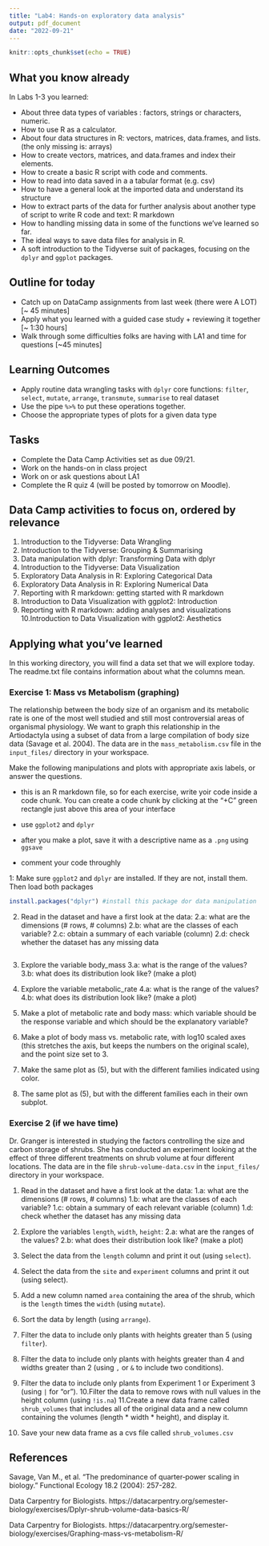 ```yaml
---
title: "Lab4: Hands-on exploratory data analysis"
output: pdf_document
date: "2022-09-21"
---
```


```r
knitr::opts_chunk$set(echo = TRUE)
```

## What you know already

In Labs 1-3 you learned:

* About three data types of variables : factors, strings or characters, numeric.
* How to use R as a calculator.
* About four data structures in R: vectors, matrices, data.frames, and lists. (the only missing is: arrays) 
* How to create vectors, matrices, and data.frames and index their elements.
* How to create a basic  R script with code and comments.
* How to read into data saved in a a tabular format (e.g. csv)
* How to have a general look at the imported data and understand its structure
* How to extract parts of the data for further analysis
 about another type of script to write R code and text: R markdown
* How to handling missing data in some of the functions we've learned so far. 
* The ideal ways to save data files for analysis in R.
* A soft introduction to the Tidyverse suit of packages, focusing on the `dplyr` and `ggplot` packages.

## Outline for today
* Catch up on DataCamp assignments from last week (there were A LOT) [~ 45 minutes]
* Apply what you learned with a guided case study + reviewing it together [~ 1:30 hours]
* Walk through some difficulties folks are having with LA1 and time for questions [~45 minutes]

## Learning Outcomes

* Apply routine data wrangling tasks with `dplyr` core functions: `filter`, `select`, `mutate`, `arrange`, `transmute`, `summarise` to real dataset
* Use the pipe `%>%` to put these operations together.
* Choose the appropriate types of plots for a given data type

## Tasks

* Complete the Data Camp Activities set as due 09/21.
* Work on the hands-on in class project
* Work on or ask questions about LA1
* Complete the R quiz 4 (will be posted by tomorrow on Moodle).


## Data Camp activities to focus on, ordered by relevance


1. Introduction to the Tidyverse: Data Wrangling
2. Introduction to the Tidyverse: Grouping & Summarising
3. Data manipulation with dplyr: Transforming Data with dplyr
4. Introduction to the Tidyverse:  Data Visualization
5. Exploratory Data Analysis in R: Exploring Categorical Data
6. Exploratory Data Analysis in R: Exploring Numerical Data
7. Reporting with R markdown: getting started with R markdown
8. Introduction to Data Visualization with ggplot2: Introduction
9. Reporting with R markdown: adding analyses and visualizations
10.Introduction to Data Visualization with ggplot2: Aesthetics

## Applying what you've learned


In this working directory, you will find a data set that we will explore today. The readme.txt file contains information about what the columns mean.

### Exercise 1: Mass vs Metabolism (graphing)


The relationship between the body size of an organism and its metabolic rate is one of the most well studied and still most controversial areas of organismal physiology. We want to graph this relationship in the Artiodactyla using a subset of data from a large compilation of body size data (Savage et al. 2004). The data are in the `mass_metabolism.csv` file in the `input_files/` directory in your workspace.

Make the following manipulations and plots with appropriate axis labels, or answer the questions.

* this is an R markdown file, so for each exercise, write yoir code inside a code chunk. You can create a code chunk by clicking at the "+C" green rectangle just above this area of your interface

* use `ggplot2` and `dplyr`

* after you make a plot, save it with a descriptive name as a `.png` using `ggsave`

* comment your code throughly

1: Make sure `ggplot2` and `dplyr` are installed. If they are not, install them. Then load both packages


```r
install.packages("dplyr") #install this package dor data manipulation

```

2. Read in the dataset and have a first look at the data:
2.a: what are the dimensions (# rows, # columns)
2.b: what are the classes of each variable? 
2.c: obtain a summary of each variable (column)
2.d: check whether the dataset has any missing data

```r

```

3. Explore the variable body_mass
3.a: what is the range of the values?
3.b: what does its distribution look like? (make a plot)

4. Explore the variable metabolic_rate
4.a: what is the range of the values?
4.b: what does its distribution look like? (make a plot)
5. Make a plot of metabolic rate and body mass: which variable should be the response variable and which should be the explanatory variable?
6. Make a plot of body mass vs. metabolic rate, with log10 scaled axes (this stretches the axis, but keeps the numbers on the original scale), and the point size set to 3.
7. Make the same plot as (5), but with the different families indicated using color.
8. The same plot as (5), but with the different families each in their own subplot.

### Exercise 2 (if we have time)

Dr. Granger is interested in studying the factors controlling the size and carbon storage of shrubs. She has conducted an experiment looking at the effect of three different treatments on shrub volume at four different locations. The data are in the file `shrub-volume-data.csv` in the `input_files/` directory in your workspace.

1. Read in the dataset and have a first look at the data:
1.a: what are the dimensions (# rows, # columns)
1.b: what are the classes of each variable? 
1.c: obtain a summary of each relevant variable (column)
1.d: check whether the dataset has any missing data

2. Explore the variables `length`, `width`, `height`:
2.a: what are the ranges of the values?
2.b: what does their distribution look like? (make a plot)

3. Select the data from the `length` column and print it out (using `select`).
4. Select the data from the `site` and `experiment` columns and print it out (using select).
5. Add a new column named `area` containing the area of the shrub, which is the `length` times the `width` (using `mutate`).
6. Sort the data by length (using `arrange`).
7. Filter the data to include only plants with heights greater than 5 (using `filter`).
8. Filter the data to include only plants with heights greater than 4 and widths greater than 2 (using `,` or `&` to include two conditions).
9. Filter the data to include only plants from Experiment 1 or Experiment 3 (using `|` for “or”).
10.Filter the data to remove rows with null values in the height column (using `!is.na`)
11.Create a new data frame called `shrub_volumes` that includes all of the original data and a new column containing the volumes (length * width * height), and display it.
12. Save your new data frame as a cvs file called `shrub_volumes.csv`

## References

Savage, Van M., et al. "The predominance of quarter‐power scaling in biology." Functional Ecology 18.2 (2004): 257-282.

Data Carpentry for Biologists. https://datacarpentry.org/semester-biology/exercises/Dplyr-shrub-volume-data-basics-R/

Data Carpentry for Biologists. https://datacarpentry.org/semester-biology/exercises/Graphing-mass-vs-metabolism-R/

